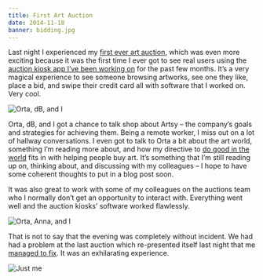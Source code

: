 ```yaml
---
title: First Art Auction
date: 2014-11-18
banner: bidding.jpg
---
```



Last night I experienced my [first ever art auction](https://artsy.net/feature/ici-benefit-auction-2014), which was even more exciting because it was the first time I ever got to see real users using the [auction kiosk app I’ve been working on](https://github.com/artsy/eidolon) for the past few months. It’s a very magical experience to see someone browsing artworks, see one they like, place a bid, and swipe their credit card all with software that I worked on. Very cool. 


![Orta, dB, and I](./ici-1.gif)

Orta, dB, and I got a chance to talk shop about Artsy – the company’s goals and strategies for achieving them. Being a remote worker, I miss out on a lot of hallway conversations. I even got to talk to Orta a bit about the art world, something I’m reading more about, and how my directive to [do good in the world](/blog/job-hunt/) fits in with helping people buy art. It’s something that I’m still reading up on, thinking about, and discussing with my colleagues – I hope to have some coherent thoughts to put in a blog post soon. 

It was also great to work with some of my colleagues on the auctions team who I normally don’t get an opportunity to interact with. Everything went well and the auction kiosks’ software worked flawlessly.

<img alt="Orta, Anna, and I" src="./ici-2.gif" class="img-responsive" />

That is not to say that the evening was completely without incident. We had had a problem at the last auction which re-presented itself last night that me [managed to fix](http://artsy.github.io/blog/2014/11/18/debugging-our-hardware-problem/). It was an exhilarating experience. 

<img alt="Just me" src="./ici-3.gif" class="img-responsive" />

  